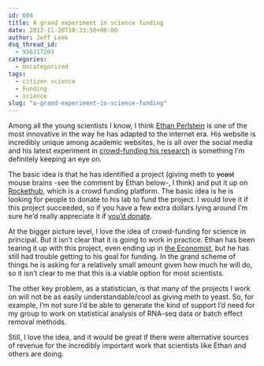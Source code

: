 ```yaml
---
id: 604
title: A grand experiment in science funding
date: 2012-11-20T10:33:50+00:00
author: Jeff Leek
dsq_thread_id:
  - 936217203
categories:
  - Uncategorized
tags:
  - citizen science
  - Funding
  - science
slug: "a-grand-experiment-in-science-funding"
---
```

Among all the young scientists I know, I think [Ethan Perlstein](http://www.perlsteinlab.com/) is one of the most innovative in the way he has adapted to the internet era. His website is incredibly unique among academic websites, he is all over the social media and his latest experiment in [crowd-funding his research](http://www.rockethub.com/projects/11106-crowdsourcing-discovery) is something I'm definitely keeping an eye on.

The basic idea is that he has identified a project (giving meth to <del>yeast</del> mouse brains -see the comment by Ethan below-, I think) and put it up on [Rockethub](http://www.rockethub.com/), which is a crowd funding platform. The basic idea is he is looking for people to donate to his lab to fund the project. I would love it if this project succeeded, so if you have a few extra dollars lying around I'm sure he'd really appreciate it if [you'd donate](http://www.rockethub.com/projects/11106-crowdsourcing-discovery/fuel/reward_selection).

At the bigger picture level, I love the idea of crowd-funding for science in principal. But it isn't clear that it is going to work in practice. Ethan has been tearing it up with this project, even ending up in [the Economist](http://www.economist.com/news/science-and-technology/21564824-these-days-anyone-can-be-scientific-philanthropist), but he has still had trouble getting to his goal for funding. In the grand scheme of things he is asking for a relatively small amount given how much he will do, so it isn't clear to me that this is a viable option for most scientists.

The other key problem, as a statistician, is that many of the projects I work on will not be as easily understandable/cool as giving meth to yeast. So, for example, I'm not sure I'd be able to generate the kind of support I'd need for my group to work on statistical analysis of RNA-seq data or batch effect removal methods.

Still, I love the idea, and it would be great if there were alternative sources of revenue for the incredibly important work that scientists like Ethan and others are doing.
